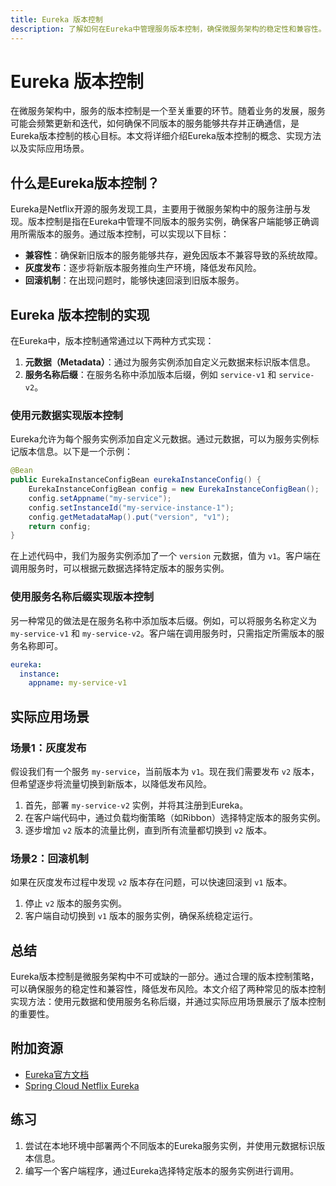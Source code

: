 ```yaml
---
title: Eureka 版本控制
description: 了解如何在Eureka中管理服务版本控制，确保微服务架构的稳定性和兼容性。
---
```


# Eureka 版本控制

在微服务架构中，服务的版本控制是一个至关重要的环节。随着业务的发展，服务可能会频繁更新和迭代，如何确保不同版本的服务能够共存并正确通信，是Eureka版本控制的核心目标。本文将详细介绍Eureka版本控制的概念、实现方法以及实际应用场景。

## 什么是Eureka版本控制？

Eureka是Netflix开源的服务发现工具，主要用于微服务架构中的服务注册与发现。版本控制是指在Eureka中管理不同版本的服务实例，确保客户端能够正确调用所需版本的服务。通过版本控制，可以实现以下目标：

- **兼容性**：确保新旧版本的服务能够共存，避免因版本不兼容导致的系统故障。
- **灰度发布**：逐步将新版本服务推向生产环境，降低发布风险。
- **回滚机制**：在出现问题时，能够快速回滚到旧版本服务。

## Eureka 版本控制的实现

在Eureka中，版本控制通常通过以下两种方式实现：

1. **元数据（Metadata）**：通过为服务实例添加自定义元数据来标识版本信息。
2. **服务名称后缀**：在服务名称中添加版本后缀，例如 `service-v1` 和 `service-v2`。

### 使用元数据实现版本控制

Eureka允许为每个服务实例添加自定义元数据。通过元数据，可以为服务实例标记版本信息。以下是一个示例：

```java
@Bean
public EurekaInstanceConfigBean eurekaInstanceConfig() {
    EurekaInstanceConfigBean config = new EurekaInstanceConfigBean();
    config.setAppname("my-service");
    config.setInstanceId("my-service-instance-1");
    config.getMetadataMap().put("version", "v1");
    return config;
}
```

在上述代码中，我们为服务实例添加了一个 `version` 元数据，值为 `v1`。客户端在调用服务时，可以根据元数据选择特定版本的服务实例。

### 使用服务名称后缀实现版本控制

另一种常见的做法是在服务名称中添加版本后缀。例如，可以将服务名称定义为 `my-service-v1` 和 `my-service-v2`。客户端在调用服务时，只需指定所需版本的服务名称即可。

```yaml
eureka:
  instance:
    appname: my-service-v1
```

## 实际应用场景

### 场景1：灰度发布

假设我们有一个服务 `my-service`，当前版本为 `v1`。现在我们需要发布 `v2` 版本，但希望逐步将流量切换到新版本，以降低发布风险。

1. 首先，部署 `my-service-v2` 实例，并将其注册到Eureka。
2. 在客户端代码中，通过负载均衡策略（如Ribbon）选择特定版本的服务实例。
3. 逐步增加 `v2` 版本的流量比例，直到所有流量都切换到 `v2` 版本。

### 场景2：回滚机制

如果在灰度发布过程中发现 `v2` 版本存在问题，可以快速回滚到 `v1` 版本。

1. 停止 `v2` 版本的服务实例。
2. 客户端自动切换到 `v1` 版本的服务实例，确保系统稳定运行。

## 总结

Eureka版本控制是微服务架构中不可或缺的一部分。通过合理的版本控制策略，可以确保服务的稳定性和兼容性，降低发布风险。本文介绍了两种常见的版本控制实现方法：使用元数据和使用服务名称后缀，并通过实际应用场景展示了版本控制的重要性。

## 附加资源

- [Eureka官方文档](https://github.com/Netflix/eureka/wiki)
- [Spring Cloud Netflix Eureka](https://spring.io/projects/spring-cloud-netflix)

## 练习

1. 尝试在本地环境中部署两个不同版本的Eureka服务实例，并使用元数据标识版本信息。
2. 编写一个客户端程序，通过Eureka选择特定版本的服务实例进行调用。
